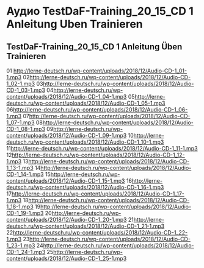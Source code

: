 # Аудио TestDaF-Training_20_15_CD 1 Anleitung Uben Trainieren

<!-- Index: 0 | Date: 2024-02-11 20:30 +00:00 -->
<!-- Source: https://lerne-deutsch.ru/%d0%b0%d1%83%d0%b4%d0%b8%d0%be/ -->

## TestDaF-Training\_20\_15\_CD 1 Anleitung Üben Trainieren

01
<http://lerne-deutsch.ru/wp-content/uploads/2018/12/Audio-CD-1_01-1.mp3>
02<http://lerne-deutsch.ru/wp-content/uploads/2018/12/Audio-CD-1_02-1.mp3>
03<http://lerne-deutsch.ru/wp-content/uploads/2018/12/Audio-CD-1_03-1.mp3>
04<http://lerne-deutsch.ru/wp-content/uploads/2018/12/Audio-CD-1_04-1.mp3>
05<http://lerne-deutsch.ru/wp-content/uploads/2018/12/Audio-CD-1_05-1.mp3>
06<http://lerne-deutsch.ru/wp-content/uploads/2018/12/Audio-CD-1_06-1.mp3>
07<http://lerne-deutsch.ru/wp-content/uploads/2018/12/Audio-CD-1_07-1.mp3>
08<http://lerne-deutsch.ru/wp-content/uploads/2018/12/Audio-CD-1_08-1.mp3>
09<http://lerne-deutsch.ru/wp-content/uploads/2018/12/Audio-CD-1_09-1.mp3>
10<http://lerne-deutsch.ru/wp-content/uploads/2018/12/Audio-CD-1_10-1.mp3>
11<http://lerne-deutsch.ru/wp-content/uploads/2018/12/Audio-CD-1_11-1.mp3>
12<http://lerne-deutsch.ru/wp-content/uploads/2018/12/Audio-CD-1_12-1.mp3>
13<http://lerne-deutsch.ru/wp-content/uploads/2018/12/Audio-CD-1_13-1.mp3>
14<http://lerne-deutsch.ru/wp-content/uploads/2018/12/Audio-CD-1_14-1.mp3>
15<http://lerne-deutsch.ru/wp-content/uploads/2018/12/Audio-CD-1_15-1.mp3>
16<http://lerne-deutsch.ru/wp-content/uploads/2018/12/Audio-CD-1_16-1.mp3>
17<http://lerne-deutsch.ru/wp-content/uploads/2018/12/Audio-CD-1_17-1.mp3>
18<http://lerne-deutsch.ru/wp-content/uploads/2018/12/Audio-CD-1_18-1.mp3>
19<http://lerne-deutsch.ru/wp-content/uploads/2018/12/Audio-CD-1_19-1.mp3>
20<http://lerne-deutsch.ru/wp-content/uploads/2018/12/Audio-CD-1_20-1.mp3>
21<http://lerne-deutsch.ru/wp-content/uploads/2018/12/Audio-CD-1_21-1.mp3>
22<http://lerne-deutsch.ru/wp-content/uploads/2018/12/Audio-CD-1_22-1.mp3>
23<http://lerne-deutsch.ru/wp-content/uploads/2018/12/Audio-CD-1_23-1.mp3>
24<http://lerne-deutsch.ru/wp-content/uploads/2018/12/Audio-CD-1_24-1.mp3>
25<http://lerne-deutsch.ru/wp-content/uploads/2018/12/Audio-CD-1_25-1.mp3>